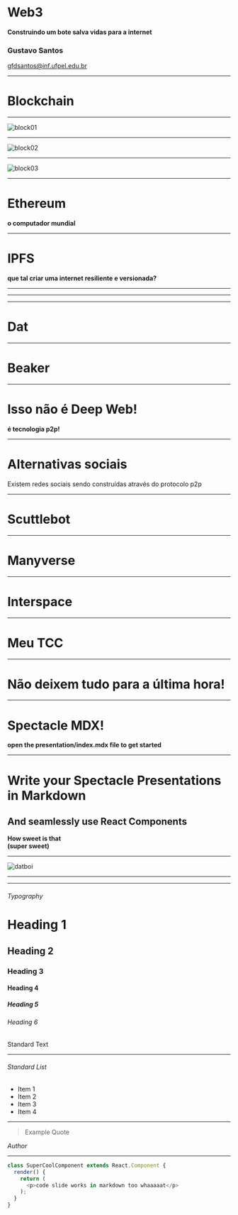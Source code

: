 
# Web3
**Construindo um bote salva vidas para a internet**

### Gustavo Santos

gfdsantos@inf.ufpel.edu.br

---

# Blockchain

---

![block01](https://media.makeameme.org/created/blockchain-that-just.jpg)

---

![block02](https://i2.wp.com/potdar.info/wp-content/uploads/2018/07/image_e8795092-8d69-408a-ac77-3fcdce87ca5e20180721_165021.jpg?resize=1024%2C1004)

---

![block03](https://opendatascience.com/wp-content/uploads/2018/04/Meme-Medium-MT-640x300.jpg)

---

# Ethereum

**o computador mundial**

---

# IPFS

**que tal criar uma internet resiliente e versionada?**

---

<PushIPFS />

---

<PullIPFS />

---


# Dat

---

# Beaker

---

# Isso não é Deep Web!

**é tecnologia p2p!**

--- 

# Alternativas sociais

Existem redes sociais sendo construídas
através do protocolo p2p

---

# Scuttlebot

--- 

# Manyverse

---

# Interspace

---

# Meu TCC

---

# Não deixem tudo para a última hora!

---






# Spectacle MDX!

**open the presentation/index.mdx file to get started**

---


# Write your Spectacle Presentations in Markdown
## And seamlessly use React Components  
**How sweet is that**  
**(super sweet)**

---

![datboi](https://pbs.twimg.com/media/CkjFUyTXEAEysBY.jpg)


---

<RegularComponent/>

---

###### Typography

# Heading 1

## Heading 2

### Heading 3

#### Heading 4

##### Heading 5

###### Heading 6

Standard Text

---

###### Standard List

- Item 1
- Item 2
- Item 3
- Item 4

---

> Example Quote

<Cite>Author</Cite>

---

```javascript
class SuperCoolComponent extends React.Component {
  render() {
    return (
      <p>code slide works in markdown too whaaaaat</p>
    );
  }
}
```